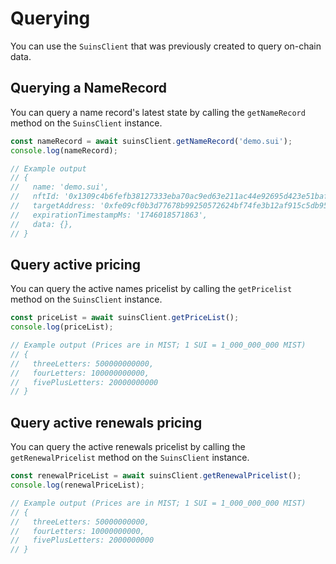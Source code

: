 # Querying

You can use the `SuinsClient` that was previously created to query on-chain data.

## Querying a NameRecord

You can query a name record's latest state by calling the `getNameRecord` method on the `SuinsClient` instance.

```js
const nameRecord = await suinsClient.getNameRecord('demo.sui');
console.log(nameRecord);

// Example output 
// {
//   name: 'demo.sui',
//   nftId: '0x1309c4b6fefb38127333eba70ac9ed63e211ac44e92695d423e51baf655e42e2',
//   targetAddress: '0xfe09cf0b3d77678b99250572624bf74fe3b12af915c5db95f0ed5d755612eb68',
//   expirationTimestampMs: '1746018571863',
//   data: {},
// }
```

## Query active pricing

You can query the active names pricelist by calling the `getPricelist` method on the `SuinsClient` instance.

```js
const priceList = await suinsClient.getPriceList();
console.log(priceList);

// Example output (Prices are in MIST; 1 SUI = 1_000_000_000 MIST)
// {
//   threeLetters: 500000000000,
//   fourLetters: 100000000000,
//   fivePlusLetters: 20000000000
// }
```

## Query active renewals pricing

You can query the active renewals pricelist by calling the `getRenewalPricelist` method on the `SuinsClient` instance.

```js
const renewalPriceList = await suinsClient.getRenewalPricelist();
console.log(renewalPriceList);

// Example output (Prices are in MIST; 1 SUI = 1_000_000_000 MIST)
// {
//   threeLetters: 50000000000,
//   fourLetters: 10000000000,
//   fivePlusLetters: 2000000000
// }
```

